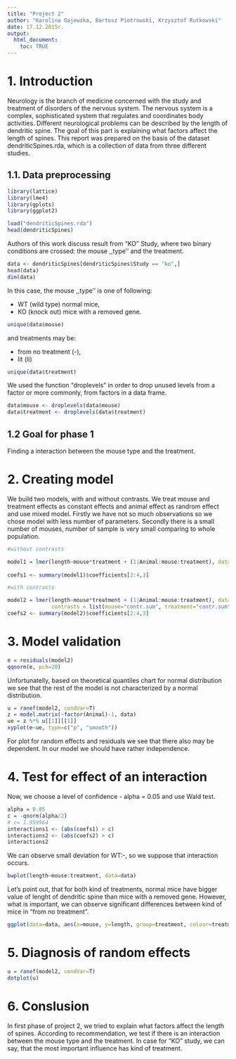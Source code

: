 ```yaml
---
title: "Project 2"
author: "Karolina Gajewska, Bartosz Piotrowski, Krzysztof Rutkowski"
date: 17.12.2015r.
output: 
  html_document:
    toc: TRUE
---
```



# 1. Introduction


Neurology is the branch of medicine concerned with the study and treatment of disorders of the nervous system. The nervous system is a complex, sophisticated system that regulates and coordinates body activities. Different neurological problems can be described by the length of dendritic spine. The goal of this part is explaining what factors affect the length of spines. This report was prepared on the basis of the dataset dendriticSpines.rda, which is a collection of data from three different studies. 


## 1.1. Data preprocessing

```r
library(lattice)
library(lme4)
library(gplots)
library(ggplot2)
```

```r
load("dendriticSpines.rda")
head(dendriticSpines)
```


Authors of this work discuss result from "KO" Study, where two binary conditions are crossed: the mouse ,,type’’ and the treatment.


```r
data <- dendriticSpines[dendriticSpines$Study == "ko",]
head(data)
dim(data)
```


In this case, the mouse ,,type’’ is one of following: 

* WT (wild type) normal mice, 
* KO (knock out) mice with a removed gene.


```r
unique(data$mouse)
```

and treatments may be: 

* from no treatment (-), 
* lit (li) 


```r
unique(data$treatment)
```


We used the function "droplevels" in order to drop unused levels from a factor or more commonly, from factors in a data frame.


```r
data$mouse <- droplevels(data$mouse)
data$treatment <- droplevels(data$treatment)
```

## 1.2 Goal for phase 1


Finding a interaction between the mouse type and the treatment.


# 2. Creating model

We build two models, with and without contrasts. We treat mouse and treatment effects as constant effects and
animal effect as randrom effect and use mixed model. Firstly we have not so much observations so we chose model 
with less number of parameters. Secondly there is a small number of mouses, number of sample is very small comparing to whole population.
```r
#without contrasts

model1 = lmer(length~mouse*treatment + (1|Animal:mouse:treatment), data=data)
 
coefs1 <- summary(model1)$coefficients[2:4,3]
```

```r
#with contrasts

model2 = lmer(length~mouse*treatment + (1|Animal:mouse:treatment), data=data,
              contrasts = list(mouse="contr.sum", treatment="contr.sum"))
coefs2 <- summary(model2)$coefficients[2:4,3]

```


# 3. Model validation


```r
e = residuals(model2)
qqnorm(e, pch=20)
```


Unfortunatelly, based on theoretical quantiles chart for normal distribution we see that the rest of the model is not characterized by a normal distribution.


```r
u = ranef(model2, condVar=T)
z = model.matrix(~factor(Animal)-1, data)
ue = z %*% u[[1]][[1]]
xyplot(e~ue, type=c("p", "smooth"))

```

For plot for random effects and residuals we see that there also may be dependent. In our model we should have rather independence.

# 4. Test for effect of an interaction

Now, we choose a level of confidence - alpha = 0.05 and use Wald test. 


```r
alpha = 0.05
c = -qnorm(alpha/2)
# c= 1.959964
interactions1 <- (abs(coefs1) > c)
interactions2 <- (abs(coefs2) > c)
interactions2
```


We can observe small deviation for WT:-, so we suppose that interaction occurs. 


```r
bwplot(length~mouse:treatment, data=data) 
```

Let's point out, that for both kind of treatments, normal mice have bigger value of  lenght of dendritic spine  than mice with a removed gene. However, what is important, we can observe significant differences between kind of mice in  "from no treatment".

```r

ggplot(data=data, aes(x=mouse, y=length, group=treatment, colour=treatment)) + stat_summary(fun.y= mean, geom="line") +ggtitle("Interaction plot")

```

# 5. Diagnosis of random effects


```r
u = ranef(model2, condVar=T)
dotplot(u)
```

# 6. Conslusion

In first phase of project 2, we tried to explain what factors affect the length of spines. According to recommendation, we test if there is an interaction between the mouse type and the treatment. In case for "KO" study, we can say, that the most important influence has kind of treatment.

